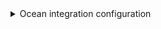 <details>

<summary> Ocean integration configuration </summary>

```yaml showLineNumbers
resources:
  - kind: work-item
    selector:
      query: 'true'
      expand: 'All'
      wiql: '[System.WorkItemType] = "Task" order by [System.CreatedDate] desc'
    port:
      entity:
        mappings:
          identifier: .id | tostring
          title: .fields."System.Title"
          blueprint: '"workItem"'
          properties:
            type: .fields."System.WorkItemType"
            state: .fields."System.State"
            effort: .fields."Microsoft.VSTS.Scheduling.Effort"
            description: .fields."System.Description"
            link: .url
            reason: .fields."System.Reason"
            createdBy: .fields."System.CreatedBy".displayName
            changedBy: .fields."System.ChangedBy".displayName
            assignedTo: .fields."System.AssignedTo".displayName
            createdDate: .fields."System.CreatedDate"
            changedDate: .fields."System.ChangedDate"
          relations:
            project: .__projectId | gsub(" "; "")
            column: >-
              .fields."System.WorkItemType"+"-"+.fields."System.BoardColumn"+"-"+.__project.id
              | gsub(" "; "")

```

</details>
